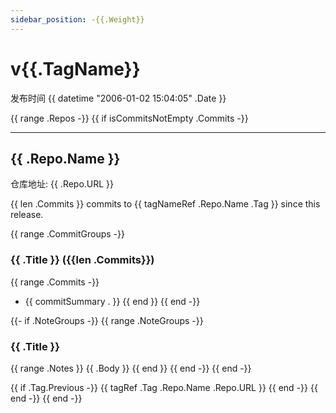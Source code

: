```yaml
---
sidebar_position: -{{.Weight}}
---
```


# v{{.TagName}}

发布时间 {{ datetime "2006-01-02 15:04:05" .Date }}

{{ range .Repos -}}
{{ if isCommitsNotEmpty .Commits -}}

-----

## {{ .Repo.Name }}

仓库地址: {{ .Repo.URL }}

{{ len .Commits }} commits to {{ tagNameRef .Repo.Name .Tag }} since this release.

{{ range .CommitGroups -}}
### {{ .Title }} ({{len .Commits}})
{{ range .Commits -}}
- {{ commitSummary . }}
{{ end }}
{{ end -}}

{{- if .NoteGroups -}}
{{ range .NoteGroups -}}
### {{ .Title }}
{{ range .Notes }}
{{ .Body }}
{{ end }}
{{ end -}}
{{ end -}}

{{ if .Tag.Previous -}}
{{ tagRef .Tag .Repo.Name .Repo.URL }}
{{ end -}}
{{ end -}}
{{ end -}}
